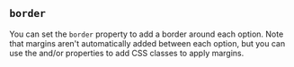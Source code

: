 
## `border`

You can set the `border` property to add a border around each option.
Note that margins aren't automatically added between each option,
but you can use the <RadioOptionClassLink/> and/or
<RadioOptionsClassLink/> properties to add CSS classes to apply margins.

<Example
  Component={Border}
  code={BorderSrc}
  caption="border"
  undent={2}
  expand
/>


